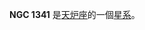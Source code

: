 {{NGCInfoBox|NGCID=NGC 1341|發現者=約翰·弗里德里希·威廉·赫歇爾|發現日期=1837年11月29日|其他編號=ESO 358-8,MCG -6-8-20,IRAS03260-3719|曆元=J2000.0|赤經=3時27分58.3秒
|赤緯=-37°8'58"|星座=天炉座|星體=星系|星等=11.5|表面亮度=11.7|藍等=12.3}}

'''NGC 1341''' 是[[天炉座|天炉座]]的一個[[星系|星系]]。

{{NGCReference|1341}}
{{Catalogs|NGC=1341}}